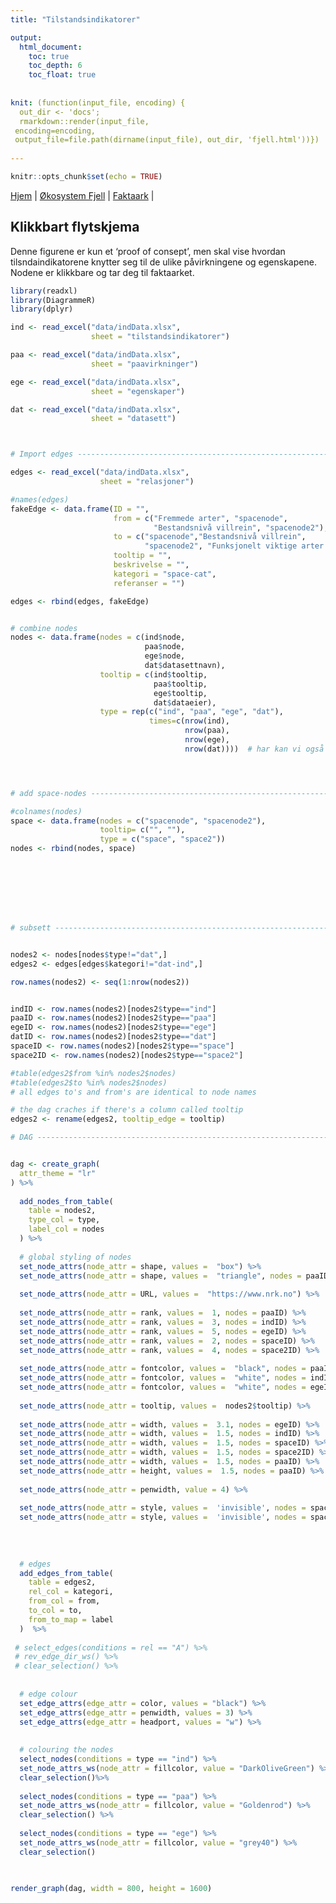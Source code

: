 ```yaml
---
title: "Tilstandsindikatorer"

output:
  html_document:
    toc: true
    toc_depth: 6
    toc_float: true
    
    
knit: (function(input_file, encoding) {
  out_dir <- 'docs';
  rmarkdown::render(input_file,
 encoding=encoding,
 output_file=file.path(dirname(input_file), out_dir, 'fjell.html'))})
 
---
```


```r
knitr::opts_chunk$set(echo = TRUE)
```



[Hjem](https://ninanor.github.io/IBECA) | 
[Økosystem Fjell](https://ninanor.github.io/IBECA/fjell) |
[Faktaark](https://ninanor.github.io/IBECA/faktaark) |


## Klikkbart flytskjema
Denne figurene er kun et 'proof of consept', men skal vise hvordan tilsndaindikatorene knytter seg til de ulike påvirkningene og egenskapene. Nodene er klikkbare og tar deg til faktaarket.


```r
library(readxl)
library(DiagrammeR)
library(dplyr)

ind <- read_excel("data/indData.xlsx", 
                  sheet = "tilstandsindikatorer")

paa <- read_excel("data/indData.xlsx", 
                  sheet = "paavirkninger")

ege <- read_excel("data/indData.xlsx", 
                  sheet = "egenskaper")

dat <- read_excel("data/indData.xlsx", 
                  sheet = "datasett")



# Import edges ------------------------------------------------------------

edges <- read_excel("data/indData.xlsx", 
                    sheet = "relasjoner")

#names(edges)
fakeEdge <- data.frame(ID = "",
                       from = c("Fremmede arter", "spacenode", 
                                "Bestandsnivå villrein", "spacenode2"),
                       to = c("spacenode","Bestandsnivå villrein", 
                              "spacenode2", "Funksjonelt viktige arter og strukturer"),
                       tooltip = "",
                       beskrivelse = "",
                       kategori = "space-cat",
                       referanser = "")

edges <- rbind(edges, fakeEdge)


# combine nodes
nodes <- data.frame(nodes = c(ind$node,
                              paa$node,
                              ege$node,
                              dat$datasettnavn),
                    tooltip = c(ind$tooltip,
                                paa$tooltip,
                                ege$tooltip,
                                dat$dataeier),
                    type = rep(c("ind", "paa", "ege", "dat"), 
                               times=c(nrow(ind),
                                       nrow(paa),
                                       nrow(ege),
                                       nrow(dat))))  # har kan vi også legge til en kolonne for tooltips etc




# add space-nodes ---------------------------------------------------------

#colnames(nodes)
space <- data.frame(nodes = c("spacenode", "spacenode2"),
                    tooltip= c("", ""),
                    type = c("space", "space2"))
nodes <- rbind(nodes, space)








# subsett -----------------------------------------------------------------


nodes2 <- nodes[nodes$type!="dat",]
edges2 <- edges[edges$kategori!="dat-ind",]

row.names(nodes2) <- seq(1:nrow(nodes2))


indID <- row.names(nodes2)[nodes2$type=="ind"]
paaID <- row.names(nodes2)[nodes2$type=="paa"]
egeID <- row.names(nodes2)[nodes2$type=="ege"]
datID <- row.names(nodes2)[nodes2$type=="dat"]
spaceID <- row.names(nodes2)[nodes2$type=="space"]
space2ID <- row.names(nodes2)[nodes2$type=="space2"]

#table(edges2$from %in% nodes2$nodes)
#table(edges2$to %in% nodes2$nodes)
# all edges to's and from's are identical to node names

# the dag craches if there's a column called tooltip
edges2 <- rename(edges2, tooltip_edge = tooltip)

# DAG ---------------------------------------------------------------------


dag <- create_graph( 
  attr_theme = "lr"
) %>%   
  
  add_nodes_from_table(
    table = nodes2,
    type_col = type,
    label_col = nodes
  ) %>%
  
  # global styling of nodes
  set_node_attrs(node_attr = shape, values =  "box") %>%
  set_node_attrs(node_attr = shape, values =  "triangle", nodes = paaID) %>%
  
  set_node_attrs(node_attr = URL, values =  "https://www.nrk.no") %>%
  
  set_node_attrs(node_attr = rank, values =  1, nodes = paaID) %>%
  set_node_attrs(node_attr = rank, values =  3, nodes = indID) %>%
  set_node_attrs(node_attr = rank, values =  5, nodes = egeID) %>%
  set_node_attrs(node_attr = rank, values =  2, nodes = spaceID) %>%
  set_node_attrs(node_attr = rank, values =  4, nodes = space2ID) %>%
  
  set_node_attrs(node_attr = fontcolor, values =  "black", nodes = paaID) %>%
  set_node_attrs(node_attr = fontcolor, values =  "white", nodes = indID) %>%
  set_node_attrs(node_attr = fontcolor, values =  "white", nodes = egeID) %>%
  
  set_node_attrs(node_attr = tooltip, values =  nodes2$tooltip) %>%
  
  set_node_attrs(node_attr = width, values =  3.1, nodes = egeID) %>%  # width of egenskaper
  set_node_attrs(node_attr = width, values =  1.5, nodes = indID) %>% 
  set_node_attrs(node_attr = width, values =  1.5, nodes = spaceID) %>% 
  set_node_attrs(node_attr = width, values =  1.5, nodes = space2ID) %>% 
  set_node_attrs(node_attr = width, values =  1.5, nodes = paaID) %>% 
  set_node_attrs(node_attr = height, values =  1.5, nodes = paaID) %>% 
  
  set_node_attrs(node_attr = penwidth, value = 4) %>%
  
  set_node_attrs(node_attr = style, values =  'invisible', nodes = spaceID) %>%
  set_node_attrs(node_attr = style, values =  'invisible', nodes = space2ID) %>%
  
  
  
  
  # edges
  add_edges_from_table(
    table = edges2,
    rel_col = kategori,
    from_col = from,
    to_col = to,
    from_to_map = label    
  )  %>%
  
 # select_edges(conditions = rel == "A") %>%
 # rev_edge_dir_ws() %>%
 # clear_selection() %>%
  
  
  # edge colour
  set_edge_attrs(edge_attr = color, values = "black") %>%
  set_edge_attrs(edge_attr = penwidth, values = 3) %>%
  set_edge_attrs(edge_attr = headport, values = "w") %>%
  
  
  # colouring the nodes
  select_nodes(conditions = type == "ind") %>%
  set_node_attrs_ws(node_attr = fillcolor, value = "DarkOliveGreen") %>%
  clear_selection()%>%
  
  select_nodes(conditions = type == "paa") %>%
  set_node_attrs_ws(node_attr = fillcolor, value = "Goldenrod") %>%
  clear_selection() %>%
  
  select_nodes(conditions = type == "ege") %>%
  set_node_attrs_ws(node_attr = fillcolor, value = "grey40") %>%
  clear_selection()
  


render_graph(dag, width = 800, height = 1600)
```





